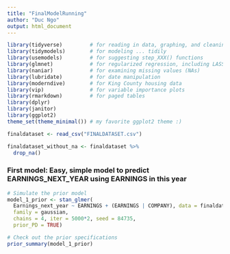 ```yaml
---
title: "FinalModelRunning"
author: "Duc Ngo"
output: html_document
---
```


```r
library(tidyverse)         # for reading in data, graphing, and cleaning
library(tidymodels)        # for modeling ... tidily
library(usemodels)         # for suggesting step_XXX() functions
library(glmnet)            # for regularized regression, including LASSO
library(naniar)            # for examining missing values (NAs)
library(lubridate)         # for date manipulation
library(moderndive)        # for King County housing data
library(vip)               # for variable importance plots
library(rmarkdown)         # for paged tables
library(dplyr)
library(janitor)
library(ggplot2)
theme_set(theme_minimal()) # my favorite ggplot2 theme :)
```

```r
finaldataset <- read_csv("FINALDATASET.csv")
```

```r
finaldataset_without_na <- finaldataset %>% 
  drop_na()
```



### First model: Easy, simple model to predict EARNINGS_NEXT_YEAR using EARNINGS in this year

```r
# Simulate the prior model
model_1_prior <- stan_glmer(
  Earnings_next_year ~ EARNINGS + (EARNINGS | COMPANY), data = finaldataset_without_na, 
  family = gaussian,
  chains = 4, iter = 5000*2, seed = 84735, 
  prior_PD = TRUE)
```

```r
# Check out the prior specifications
prior_summary(model_1_prior)
```







